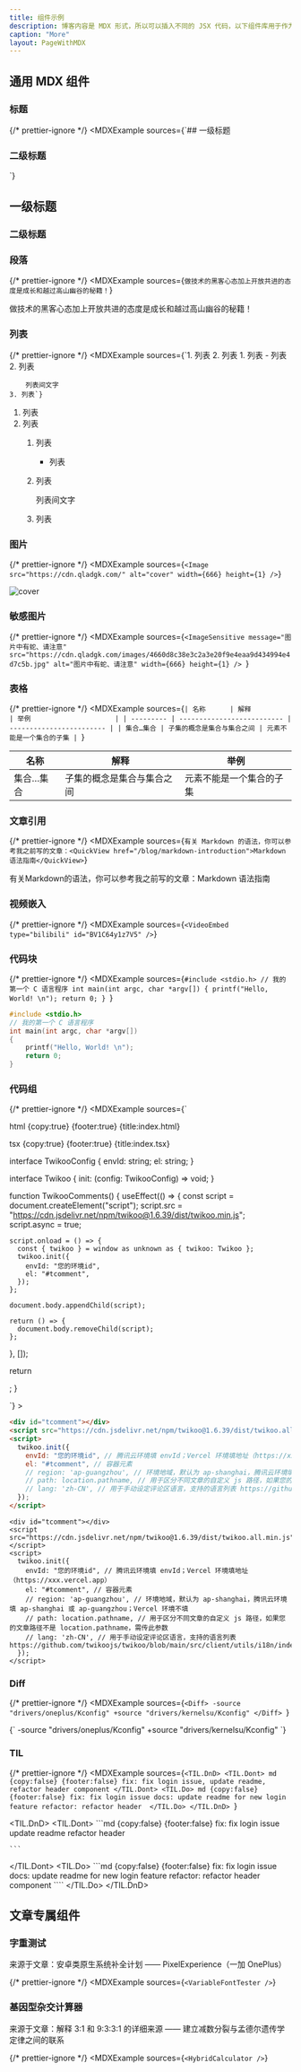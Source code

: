 ```yaml
---
title: 组件示例
description: 博客内容是 MDX 形式，所以可以插入不同的 JSX 代码，以下组件库用于作为我的备忘录，提供的代码并不保证其可用性
caption: "More"
layout: PageWithMDX
---
```



## 通用 MDX 组件

### 标题

{/* prettier-ignore */}
<MDXExample
  sources={`## 一级标题
  ### 二级标题
  `}
>
  ## 一级标题 
  ### 二级标题
</MDXExample>

### 段落

{/* prettier-ignore */}
<MDXExample
  sources={`做技术的黑客心态加上开放共进的态度是成长和越过高山幽谷的秘籍！`}
>
  做技术的黑客心态加上开放共进的态度是成长和越过高山幽谷的秘籍！
</MDXExample>

### 列表

{/* prettier-ignore */}
<MDXExample
  sources={`1. 列表
2. 列表
    1. 列表
        - 列表
    2. 列表
        
        列表间文字
    3. 列表`}
>
1. 列表
2. 列表
    1. 列表
        - 列表
    2. 列表
        
        列表间文字
    3. 列表
</MDXExample>

### 图片


{/* prettier-ignore */}
<MDXExample
  sources={`<Image
  src="https://cdn.qladgk.com/"
  alt="cover"
  width={666}
  height={1}
/>`}
>
  <Image
    src="https://cdn.qladgk.com/images/20250509235454284.png"
    alt="cover"
    width={666}
    height={1}
  />
</MDXExample>


### 敏感图片

{/* prettier-ignore */}
<MDXExample
  sources={`<ImageSensitive
  message="图片中有蛇、请注意"
  src="https://cdn.qladgk.com/images/4660d8c38e3c2a3e20f9e4eaa9d434994e4d7c5b.jpg"
  alt="图片中有蛇、请注意"
  width={666}
  height={1}
  />
  `}
>
  <ImageSensitive
  message="图片中有蛇、请注意"
  src="https://cdn.qladgk.com/images/4660d8c38e3c2a3e20f9e4eaa9d434994e4d7c5b.jpg"
  alt="图片中有蛇、请注意"
  width={666}
  height={1}
  />
</MDXExample>

### 表格

{/* prettier-ignore */}
<MDXExample
  sources={`| 名称      | 解释                       | 举例                     |
  | --------- | -------------------------- | ------------------------ |
  | 集合…集合 | 子集的概念是集合与集合之间 | 元素不能是一个集合的子集 |
`}
>
| 名称      | 解释                       | 举例                     |
| --------- | -------------------------- | ------------------------ |
| 集合…集合 | 子集的概念是集合与集合之间 | 元素不能是一个集合的子集 |
</MDXExample>

### 文章引用


{/* prettier-ignore */}
<MDXExample
  sources={`有关 Markdown 的语法，你可以参考我之前写的文章：<QuickView href="/blog/markdown-introduction">Markdown 语法指南</QuickView>`}
>
  有关Markdown的语法，你可以参考我之前写的文章：<QuickView href="/blog/markdown-introduction">Markdown 语法指南</QuickView>
</MDXExample>

### 视频嵌入


{/* prettier-ignore */}
<MDXExample
  sources={`<VideoEmbed type="bilibili" id="BV1C64y1z7V5" />`}
>
  <VideoEmbed type="bilibili" id="BV1C64y1z7V5" />
</MDXExample>

### 代码块

{/* prettier-ignore */}
<MDXExample
  sources={`#include <stdio.h>
  // 我的第一个 C 语言程序
  int main(int argc, char *argv[])
  {
      printf("Hello, World! \n");
      return 0;
  }
`}
>
  ```c
  #include <stdio.h>
  // 我的第一个 C 语言程序
  int main(int argc, char *argv[])
  {
      printf("Hello, World! \n");
      return 0;
  }
  ```
</MDXExample>

### 代码组


{/* prettier-ignore */}
<MDXExample
  sources={`<CodeGroup variant="file">

html {copy:true} {footer:true} {title:index.html}

<div id="tcomment"></div>
<script src="https://cdn.jsdelivr.net/npm/twikoo@1.6.39/dist/twikoo.all.min.js"></script>
<script>
  twikoo.init({
    envId: "您的环境id", // 腾讯云环境填 envId；Vercel 环境填地址（https://xxx.vercel.app）
    el: "#tcomment", // 容器元素
    // region: 'ap-guangzhou', // 环境地域，默认为 ap-shanghai，腾讯云环境填 ap-shanghai 或 ap-guangzhou；Vercel 环境不填
    // path: location.pathname, // 用于区分不同文章的自定义 js 路径，如果您的文章路径不是 location.pathname，需传此参数
    // lang: 'zh-CN', // 用于手动设定评论区语言，支持的语言列表 https://github.com/twikoojs/twikoo/blob/main/src/client/utils/i18n/index.js
  });
</script>

tsx {copy:true} {footer:true} {title:index.tsx}

interface TwikooConfig {
envId: string;
el: string;
}

interface Twikoo {
init: (config: TwikooConfig) => void;
}

function TwikooComments() {
useEffect(() => {
const script = document.createElement("script");
script.src =
"https://cdn.jsdelivr.net/npm/twikoo@1.6.39/dist/twikoo.min.js";
script.async = true;

    script.onload = () => {
      const { twikoo } = window as unknown as { twikoo: Twikoo };
      twikoo.init({
        envId: "您的环境id",
        el: "#tcomment",
      });
    };

    document.body.appendChild(script);

    return () => {
      document.body.removeChild(script);
    };

}, []);

return <div id="tcomment" />;
}


</CodeGroup>
`}
>
<CodeGroup variant="file">

```html {copy:true} {footer:true} {title:index.html}
<div id="tcomment"></div>
<script src="https://cdn.jsdelivr.net/npm/twikoo@1.6.39/dist/twikoo.all.min.js"></script>
<script>
  twikoo.init({
    envId: "您的环境id", // 腾讯云环境填 envId；Vercel 环境填地址（https://xxx.vercel.app）
    el: "#tcomment", // 容器元素
    // region: 'ap-guangzhou', // 环境地域，默认为 ap-shanghai，腾讯云环境填 ap-shanghai 或 ap-guangzhou；Vercel 环境不填
    // path: location.pathname, // 用于区分不同文章的自定义 js 路径，如果您的文章路径不是 location.pathname，需传此参数
    // lang: 'zh-CN', // 用于手动设定评论区语言，支持的语言列表 https://github.com/twikoojs/twikoo/blob/main/src/client/utils/i18n/index.js
  });
</script>
```

```tsx {copy:true} {footer:true} {title:index.tsx}
<div id="tcomment"></div>
<script src="https://cdn.jsdelivr.net/npm/twikoo@1.6.39/dist/twikoo.all.min.js"></script>
<script>
  twikoo.init({
    envId: "您的环境id", // 腾讯云环境填 envId；Vercel 环境填地址（https://xxx.vercel.app）
    el: "#tcomment", // 容器元素
    // region: 'ap-guangzhou', // 环境地域，默认为 ap-shanghai，腾讯云环境填 ap-shanghai 或 ap-guangzhou；Vercel 环境不填
    // path: location.pathname, // 用于区分不同文章的自定义 js 路径，如果您的文章路径不是 location.pathname，需传此参数
    // lang: 'zh-CN', // 用于手动设定评论区语言，支持的语言列表 https://github.com/twikoojs/twikoo/blob/main/src/client/utils/i18n/index.js
  });
</script>
```

</CodeGroup>

</MDXExample>

### Diff


{/* prettier-ignore */}
<MDXExample
  sources={`<Diff>
-source "drivers/oneplus/Kconfig"
+source "drivers/kernelsu/Kconfig"
</Diff>
`}
>
<Diff>
  {`
-source "drivers/oneplus/Kconfig"
+source "drivers/kernelsu/Kconfig"
`}

</Diff>
</MDXExample>

### TIL


{/* prettier-ignore */}
<MDXExample
  sources={`<TIL.DnD>
  <TIL.Dont>
    md {copy:false} {footer:false}
    fix: fix login issue, update readme, refactor header component
  </TIL.Dont>
  <TIL.Do>
    md {copy:false} {footer:false}
    fix: fix login issue
    docs: update readme for new login feature
    refactor: refactor header 
  </TIL.Do>
</TIL.DnD>
`}
>
<TIL.DnD>
  <TIL.Dont>
    ```md {copy:false} {footer:false}
    fix: fix login issue update readme refactor header

    ```

  </TIL.Dont>
  <TIL.Do>
    ```md {copy:false} {footer:false}
    fix: fix login issue
    docs: update readme for new login feature
    refactor: refactor header component
    ````
  </TIL.Do>
</TIL.DnD>
</MDXExample>

## 文章专属组件

### 字重测试

来源于文章：<QuickView href="/blog/pixelexperience-optimize">安卓类原生系统补全计划 —— PixelExperience（一加 OnePlus）</QuickView>


{/* prettier-ignore */}
<MDXExample
  sources={`<VariableFontTester />`}
>
<VariableFontTester />
</MDXExample>

### 基因型杂交计算器

来源于文章：<QuickView href="/blog/link-genetic-and-meiosis">解释 3:1 和 9:3:3:1 的详细来源 —— 建立减数分裂与孟德尔遗传学定律之间的联系</QuickView>


{/* prettier-ignore */}
<MDXExample
  sources={`<HybridCalculator />`}
>
<HybridCalculator />
</MDXExample>
